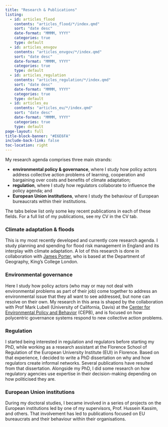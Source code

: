 ```yaml
---
title: "Research & Publications"
listing:
  - id: articles_flood
    contents: "articles_flood/*/index.qmd"
    sort: "date desc"
    date-format: "MMMM, YYYY"
    categories: true
    type: default
  - id: articles_envgov
    contents: "articles_envgov/*/index.qmd"
    sort: "date desc"
    date-format: "MMMM, YYYY"
    categories: true
    type: default
  - id: articles_regulation
    contents: "articles_regulation/*/index.qmd"
    sort: "date desc"
    date-format: "MMMM, YYYY"
    categories: true
    type: default
  - id: articles_eu
    contents: "articles_eu/*/index.qmd"
    sort: "date desc"
    date-format: "MMMM, YYYY"
    categories: true
    type: default
page-layout: full
title-block-banner: "#E6E6FA"
include-back-link: false
toc-location: right
---
```


My research agenda comprises three main strands:

-   **environmental policy & governance**, where I study how policy actors address collective action problems of learning, cooperation and bargaining over costs and benefits of climate adaptation;
-   **regulation**, where I study how regulators collaborate to influence the policy agenda; and
-   **European Union institutions**, where I study the behaviour of European bureaucrats within their institutions.

The tabs below list only some key recent publications in each of these fields. For a full list of my publications, see my CV in the CV tab.


::: panel-tabset
### Climate adaptation & floods

This is my most recently developed and currently core research agenda. I study planning and spending for flood risk management in England and its interplay with climate adaptation. A lot of this research is done in collaboration with [James Porter](https://www.kcl.ac.uk/people/james-porter), who is based at the Department of Geography, King's College London.

::: {#articles_flood}
:::

### Environmental governance

Here I study how policy actors (who may or may not deal with environmental problems as part of their job) come together to address an environmental issue that they all want to see addressed, but none can resolve on their own. My research in this area is shaped by the collaboration with Prof Mark Lubell (University of California, Davis) at the [Center for Environmental Policy and Behavior](https://environmentalpolicy.ucdavis.edu/) (CEPB), and is focused on how polycentric governance systems respond to new collective action problems.

::: {#articles_envgov}
:::

### Regulation

I started being interested in regulation and regulators before starting my PhD, while working as a research assistant at the Florence School of Regulation of the European University Institute (EUI) in Florence. Based on that experience, I decided to write a PhD dissertation on why and how regulators create informal networks. Several publications have resulted from that dissertation. Alongside my PhD, I did some research on how regulatory agencies use expertise in their decision-making depending on how politicised they are.

::: {#articles_regulation}
:::

### European Union institutions

During my doctoral studies, I became involved in a series of projects on the European institutions led by one of my supervisors, Prof. Hussein Kassim, and others. That involvement has led to publications focused on EU bureaucrats and their behaviour within their organisations.

::: {#articles_eu}
:::
:::

